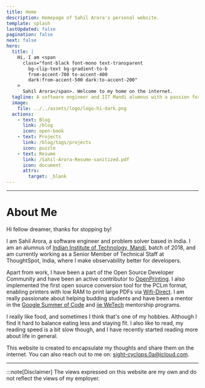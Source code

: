 ```yaml
---
title: Home
description: Homepage of Sahil Arora's personal website.
template: splash
lastUpdated: false
pagination: false
next: false
hero:
  title: |
    Hi, I am <span
      class="font-black font-mono text-transparent
        bg-clip-text bg-gradient-to-b
        from-accent-700 to-accent-400
        dark:from-accent-500 dark:to-accent-200"
    >
      Sahil Arora</span>. Welcome to my home on the internet.
  tagline: A software engineer and IIT Mandi alumnus with a passion for technology, innovation, and solving problems. This is where I write about my thoughts, experiences, and learnings.
  image:
    file: ../../assets/logo/logo-hi-dark.png
  actions:
    - text: Blog
      link: /blog
      icon: open-book
    - text: Projects
      link: /blog/tags/projects
      icon: puzzle
    - text: Resume
      link: /Sahil-Arora-Resume-sanitized.pdf
      icon: document
      attrs:
        target: _blank
---
```


---

# About Me

Hi fellow dreamer, thanks for stopping by!

I am Sahil Arora, a software engineer and problem solver based in India. I am an alumnus of [Indian Institute of Technology, Mandi](http://iitmandi.ac.in/), batch of 2018, and am currently working as a Senior Member of Technical Staff at ThoughtSpot, India, where I make observability better for developers.

Apart from work, I have been a part of the Open Source Developer Community and have been an active contributor to [OpenPrinting](https://openprinting.github.io/). I also implemented the first open source conversion tool for the PCLm format, enabling printers with low RAM to print large PDFs via [Wifi-Direct](https://en.wikipedia.org/wiki/Wi-Fi_Direct). I am really passionate about helping budding students and have been a mentor in the [Google Summer of Code](https://summerofcode.withgoogle.com) and [iie WeTech](https://www.iie.org/Programs/WeTech) mentorship programs.

I really like food, and sometimes I think that's one of my hobbies. Although I find it hard to balance eating less and staying fit. I also like to read, my reading speed is a bit slow though, and I have recently started reading more about life in general.

This website is created to encapsulate my thoughts and share them on the internet. You can also reach out to me on: [sight-cyclops.0a@icloud.com](mailto:sight-cyclops.0a@icloud.com).

---

:::note[Disclaimer]
The views expressed on this website are my own and do not reflect the views of my employer.
